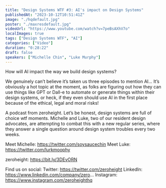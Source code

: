 ```yaml
---
title: "Design Systems WTF #3: AI's impact on Design Systems"
publishedAt: "2023-10-12T10:51:41Z"
image: "./hqdefault.jpg"
poster: "./maxresdefault.jpg"
videoUrl: "https://www.youtube.com/watch?v=7peBsAXhV7o"
localImages: true
tags: ["Design Systems WTF", "AI"]
categories: ["Video"]
duration: "0:28:22"
draft: false
speakers: ["Michelle Chin", "Luke Murphy"]
---
```


How will AI impact the way we build design systems?

We genuinely can’t believe it’s taken us three episodes to mention AI… It’s obviously a hot topic at the moment, as folks are figuring out how they can use things like GPT or Dall-e to automate or generate things within their design systems, or heck, if they even should use AI in the first place because of the ethical, legal and moral risks!

A podcast from zeroheight. Let’s be honest, design systems are full of choice wtf moments. Michelle and Luke, two of our resident design advocates, are attempting to combat this with a new regular series, where they answer a single question around design system troubles every two weeks.

Meet Michelle: https://twitter.com/soysaucechin
Meet Luke: https://twitter.com/lurkmoophy

zeroheight: https://bit.ly/3DEvORN

Find us on social:
Twitter: https://twitter.com/zeroheight
LinkedIn: https://www.linkedin.com/company/zero...
Instagram: https://www.instagram.com/zeroheighthq
